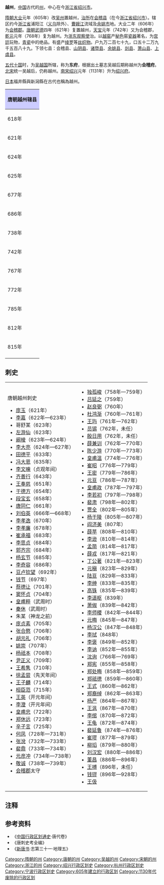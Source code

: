 {{otheruses|other=越州的其他含义|越州 (消歧义)}}
'''越州'''，[[中国|中国]]古代的[[州|州]]，中心在今[[浙江省|浙江省]][[绍兴市|绍兴市]]。

[[隋朝|隋朝]][[大业_(年号)|大业]]元年（605年）改[[吴州|吴州]]置越州，[[治所|治所]]在[[会稽县|会稽县]]（在今[[浙江省|浙江省]][[绍兴市|绍兴市]]）。辖区约今[[浙江省|浙江省]]浦阳江（[[义乌|义乌]]除外）、[[曹娥江|曹娥江]]流域及[[余姚市|余姚市]]地。大业二年（606年）为[[会稽郡|会稽郡]]。[[唐朝|唐朝]][[武德|武德]]四年（621年）复置越州，[[天宝_(唐朝)|天宝]]元年（742年）又为会稽郡，[[乾元_(唐朝)|乾元]]元年（768年）复为越州。为[[浙东观察使|浙东观察使]]治。以[[越窑|越窑]]产[[秘色瓷|秘色]]窑[[瓷器|瓷器]]著名，为[[宫廷|宫廷]]玩物，[[青瓷|青瓷]]中的绝品。有盛产[[绫罗绸缎|绫罗]]等[[丝绸|丝织物]]。户九万二百七十九，口五十二万九千五百八十九。下领七县：会稽县、[[山阴县_(浙江省)|山阴县]]、[[诸暨县|诸暨县]]、[[余姚县|余姚县]]、[[剡县|剡县]]、[[蕭山縣|萧山县]]、[[上虞县|上虞县]]。

[[五代十国|五代十国]]时，为[[吴越国|吴越国]]所辖，称为'''东府'''，根据出土墓志吴越后期称越州为'''会稽府'''。[[北宋|北宋]]统一吴越后，仍称越州。[[南宋|南宋]][[紹興_(南宋)|绍兴]]元年（1131年）升为[[绍兴府|绍兴府]]。

[[日本|日本]]福井縣與新潟縣在古代也稱為越州。

{| align=center class="wikitable" style="width:600px; text-align:center"
|-
!colspan="2" style="background:#ccccff"|'''唐朝越州辖县'''
|-
|618年||[[会稽县|会稽县]]、[[句章县|句章县]]、[[剡县|剡县]]、[[诸暨县|诸暨县]]
|-
|621年||[[会稽县|会稽县]]、[[诸暨县|诸暨县]]（[[剡县|剡县]]改属[[嵊州|嵊州]]；[[句章县|句章县]]改属[[鄞州|鄞州]]）
|-
|624年||[[会稽县|会稽县]]、[[诸暨县|诸暨县]]（新设[[山阴县_(浙江省)|山阴县]]，[[余姚县|余姚县]]<ref>今[[浙江省|浙江省]][[余姚市|余姚市]]</ref>来属）
|-
|625年||[[会稽县|会稽县]]、[[诸暨县|诸暨县]]、[[余姚县|余姚县]]（废除[[山阴县_(浙江省)|山阴县]]，[[剡县|剡县]]、[[鄮县|鄮县]]来属）
|-
|677年||[[会稽县|会稽县]]、[[诸暨县|诸暨县]]、[[余姚县|余姚县]]、[[剡县|剡县]]、[[鄮县|鄮县]]（新设[[永兴县|永兴县]]<ref>今[[浙江省|浙江省]][[杭州市|杭州市]][[萧山区|萧山区]][[北干街道|北干街道]]</ref>）
|-
|686年||[[会稽县|会稽县]]、[[诸暨县|诸暨县]]、[[余姚县|余姚县]]、[[剡县|剡县]]、[[鄮县|鄮县]]、[[永兴县|永兴县]]（重设[[山阴县_(浙江省)|山阴县]]）
|-
|738年||[[会稽县|会稽县]]、[[诸暨县|诸暨县]]、[[余姚县|余姚县]]、[[剡县|剡县]]、[[永兴县|永兴县]]、[[山阴县_(浙江省)|山阴县]]（[[鄮县|鄮县]]改属[[明州_(开元)|明州]]）
|-
|742年||[[会稽县|会稽县]]、[[诸暨县|诸暨县]]、[[余姚县|余姚县]]、[[剡县|剡县]]、[[永兴县|永兴县]]（改为[[萧山县|萧山县]]）、[[山阴县_(浙江省)|山阴县]]
|-
|767年||[[会稽县|会稽县]]、[[诸暨县|诸暨县]]、[[余姚县|余姚县]]、[[剡县|剡县]]、[[萧山县|萧山县]]（废除[[山阴县_(浙江省)|山阴县]]）
|-
|772年||[[会稽县|会稽县]]、[[诸暨县|诸暨县]]、[[余姚县|余姚县]]、[[剡县|剡县]]、[[萧山县|萧山县]]（重设[[山阴县_(浙江省)|山阴县]]）
|-
|785年||[[会稽县|会稽县]]、[[诸暨县|诸暨县]]、[[余姚县|余姚县]]、[[剡县|剡县]]、[[萧山县|萧山县]]、[[山阴县_(浙江省)|山阴县]]（新设[[上虞县|上虞县]]<ref>今[[浙江省|浙江省]][[上虞市|上虞市]][[丰惠镇|丰惠镇]]</ref>）
|-
|812年||[[会稽县|会稽县]]、[[诸暨县|诸暨县]]、[[余姚县|余姚县]]、[[剡县|剡县]]、[[萧山县|萧山县]]、[[上虞县|上虞县]]（废除[[山阴县_(浙江省)|山阴县]]）
|-
|815年||[[会稽县|会稽县]]、[[诸暨县|诸暨县]]、[[余姚县|余姚县]]、[[剡县|剡县]]、[[萧山县|萧山县]]、[[上虞县|上虞县]]（重设[[山阴县_(浙江省)|山阴县]]）
|-
|}

== 刺史 ==
{|
|valign=top|
;唐朝越州刺史
*[[庞玉|庞玉]]（621年）
*[[李嘉|李嘉]]（622年—623年）
*哥舒某（623年）
*[[左游仙|左游仙]]（623年）
*[[阚棱|阚棱]]（623年—624年）
*[[李大亮|李大亮]]（624年—627年）
*[[田德平|田德平]]（633年）
*[[冯大恩|冯大恩]]（635年）
*[[李文暕|李文暕]]（贞观年间）
*[[齐善行|齐善行]]（643年）
*[[王奉慈|王奉慈]]（651年）
*[[于德方|于德方]]（654年）
*[[段宝玄|段宝玄]]（658年）
*[[唐同仁|唐同仁]]（661年）
*[[刘伯英|刘伯英]]（666年—668年）
*[[李孝逸|李孝逸]]（670年）
*[[李孝廉|李孝廉]]（678年）
*[[崔承福|崔承福]]（683年）
*[[李思贞|李思贞]]（684年）
*[[郭齐宗|郭齐宗]]（684年）
*[[杨玄节|杨玄节]]（685年）
*[[李奇容|李奇容]]（686年）
*[[豆卢钦望|豆卢钦望]]（692年）
*[[钱节|钱节]]（697年）
*[[蔡德让|蔡德让]]（701年）
*[[窦怀贞|窦怀贞]]（704年）
*[[皇甫粹|皇甫粹]]（武周时）
*[[秦休|秦休]]（武周时）
*朱某（神龙之前）
*[[庞贞素|庞贞素]]（705年）
*[[张合愍|张合愍]]（706年）
*[[胡元礼|胡元礼]]（706年）
*[[姚崇|姚崇]]（707年）
*[[杨祗本|杨祗本]]（708年）
*[[尹正义|尹正义]]（709年）
*[[王希隽|王希隽]]（710年）
*[[徐孟尝|徐孟尝]]（先天年间）
*[[王子麟|王子麟]]（714年）
*[[桓臣范|桓臣范]]（715年）
*[[王英|王英]]（开元年间）
*[[李澄|李澄]]（开元年间）
*[[皇甫忠|皇甫忠]]（722年）
*[[郑休远|郑休远]]（723年）
*[[辛子言|辛子言]]（725年）
*[[何凤|何凤]]（728年—731年）
*[[张涗|张涗]]（732年—733年）
*[[裴鼎|裴鼎]]（733年—734年）
*[[元彦冲|元彦冲]]（734年—738年）
*[[敬诚|敬诚]]（738年—739年）
*[[会稽郡|会稽郡]]太守
|valign=top|
*[[独孤峻|独孤峻]]（758年—759年）
*[[吕延之|吕延之]]（759年）
*[[赵良弼|赵良弼]]（760年）
*[[杜鸿渐|杜鸿渐]]（760年—761年）
*[[王玙|王玙]]（761年—762年）
*[[员锡|员锡]]（762年，未任）
*[[殷日用|殷日用]]（762年，未任）
*[[薛兼训|薛兼训]]（762年—770年）
*[[陈少游|陈少游]]（770年—773年）
*[[皇甫温|皇甫温]]（774年—776年）
*[[崔昭|崔昭]]（776年—779年）
*[[王密|王密]]（779年—786年）
*[[元亘|元亘]]（786年—787年）
*[[皇甫政|皇甫政]]（787年—797年）
*[[李若初|李若初]]（797年—798年）
*[[裴肃|裴肃]]（798年—802年）
*[[贾全|贾全]]（802年—805年）
*[[杨于陵|杨于陵]]（805年—807年）
*[[阎济美|阎济美]]（807年）
*[[薛苹|薛苹]]（808年—810年）
*[[李逊|李逊]]（810年—814年）
*[[孟简|孟简]]（814年—817年）
*[[薛戎|薛戎]]（817年—821年）
*[[丁公著|丁公著]]（821年—823年）
*[[元稹|元稹]]（823年—829年）
*[[陆亘|陆亘]]（829年—833年）
*[[李绅|李绅]]（833年—835年）
*[[高铢|高铢]]（835年—839年）
*[[李道枢|李道枢]]（839年）
*[[萧俶|萧俶]]（839年—842年）
*[[李师稷|李师稷]]（842年—844年）
*[[元晦|元晦]]（845年—847年）
*[[杨汉公|杨汉公]]（847年—848年）
*[[李拭|李拭]]（848年）
*[[李褒|李褒]]（849年—852年）
*[[李讷|李讷]]（852年—855年）
*[[沈询|沈询]]（766年—769年）
*[[郑宪|郑宪]]（855年—858年）
*[[郑处晦|郑处晦]]（858年—859年）
*[[郑祗德|郑祗德]]（859年—860年）
*[[王式|王式]]（860年—862年）
*[[郑裔绰|郑裔绰]]（862年—863年）
*[[杨严|杨严]]（864年—867年）
*[[王沨|王沨]]（867年—870年）
*[[李绾|李绾]]（870年—872年）
*[[王龟|王龟]]（872年—874年）
*[[裴延鲁|裴延鲁]]（874年—876年）
*[[崔璆|崔璆]]（877年—879年）
*[[柳瑫|柳瑫]]（879年—880年）
*[[刘汉宏|刘汉宏]]（880年—886年）
*[[董昌|董昌]]（886年—896年）
*[[王搏|王搏]]（896年，未任）
*[[钱镠|钱镠]]（896年—928年）
*[[王伋|王伋]]
|}
== 注释 ==
{{Reflist|2}}

== 参考资料 ==
*《[[中国行政区划通史|中国行政区划通史]]·唐代卷》
*《唐刺史考全编》
*《[[新唐书|新唐书]]·志第三十一·地理五》

{{隋朝行政區劃|nocat}}
{{唐朝行政區劃|nocat}}
{{十國行政區劃|nocat}}
{{北宋行政区划|nocat}}
{{南宋行政区划|nocat}}
{{DEFAULTSORT:Y}}
[[Category:隋朝的州|Category:隋朝的州]] 
[[Category:唐朝的州|Category:唐朝的州]] 
[[Category:吴越的州|Category:吴越的州]] 
[[Category:宋朝的州|Category:宋朝的州]] 
[[Category:浙江的州|Category:浙江的州]]
[[Category:绍兴行政区划史|Category:绍兴行政区划史]]
[[Category:杭州行政区划史|Category:杭州行政区划史]]
[[Category:宁波行政区划史|Category:宁波行政区划史]]
[[Category:605年建立的行政区划|Category:605年建立的行政区划]]
[[Category:1130年代废除的行政区划|Category:1130年代废除的行政区划]]